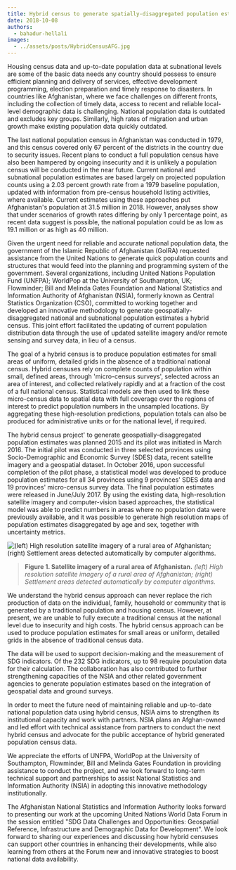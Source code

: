 ```yaml
---
title: Hybrid census to generate spatially-disaggregated population estimates
date: 2018-10-08
authors:
  - bahadur-hellali
images:
  - ../assets/posts/HybridCensusAFG.jpg
---
```



Housing census data and up-to-date population data at subnational levels are
some of the basic data needs any country should possess to ensure efficient
planning and delivery of services, effective development programming, election
preparation and timely response to disasters. In countries like Afghanistan,
where we face challenges on different fronts, including the collection of timely
data, access to recent and reliable local-level demographic data is challenging.
National population data is outdated and excludes key groups. Similarly, high
rates of migration and urban growth make existing population data quickly
outdated.

The last national population census in Afghanistan was conducted in 1979, and
this census covered only 67 percent of the districts in the country due to
security issues. Recent plans to conduct a full population census have also been
hampered by ongoing insecurity and it is unlikely a population census will be
conducted in the near future. Current national and subnational population
estimates are based largely on projected population counts using a 2.03 percent
growth rate from a 1979 baseline population, updated with information from
pre-census household listing activities, where available. Current estimates
using these approaches put Afghanistan's population at 31.5 million in 2018.
However, analyses show that under scenarios of growth rates differing by only 1
percentage point, as recent data suggest is possible, the national population
could be as low as 19.1 million or as high as 40 million.

Given the urgent need for reliable and accurate national population data, the
government of the Islamic Republic of Afghanistan (GoIRA) requested assistance
from the United Nations to generate quick population counts and structures that
would feed into the planning and programming system of the government. Several
organizations, including United Nations Population Fund (UNFPA); WorldPop at the
University of Southampton, UK; Flowminder; Bill and Melinda Gates Foundation and
National Statistics and Information Authority of Afghanistan (NSIA), formerly
known as Central Statistics Organization (CSO), committed to working together
and developed an innovative methodology to generate geospatially-disaggregated
national and subnational population estimates a hybrid census. This joint effort
facilitated the updating of current population distribution data through the use
of updated satellite imagery and/or remote sensing and survey data, in lieu of a
census.

The goal of a hybrid census is to produce population estimates for small areas
of uniform, detailed grids in the absence of a traditional national census.
Hybrid censuses rely on complete counts of population within small, defined
areas, through 'micro-census surveys', selected across an area of interest, and
collected relatively rapidly and at a fraction of the cost of a full national
census. Statistical models are then used to link these micro-census data to
spatial data with full coverage over the regions of interest to predict
population numbers in the unsampled locations. By aggregating these
high-resolution predictions, population totals can also be produced for
administrative units or for the national level, if required.

The hybrid census project' to generate geospatially-disaggregated population
estimates was planned 2015 and its pilot was initiated in March 2016. The
initial pilot was conducted in three selected provinces using Socio-Demographic
and Economic Survey (SDES) data, recent satellite imagery and a geospatial
dataset. In October 2016, upon successful completion of the pilot phase, a
statistical model was developed to produce population estimates for all 34
provinces using 9 provinces' SDES data and 19 provinces' micro-census survey
data. The final population estimates were released in June/July 2017. By using
the existing data, high-resolution satellite imagery and computer-vision based
approaches, the statistical model was able to predict numbers in areas where no
population data were previously available, and it was possible to generate high
resolution maps of population estimates disaggregated by age and sex, together
with uncertainty metrics.

<Box mb={3}>
  <Img
    fluid={props.images[0]}
    title="Figure 1. Satellite imagery of a rural area of Afghanistan."
    alt="(left) High resolution satellite imagery of a rural area of Afghanistan; (right) Settlement areas detected automatically by computer algorithms."
  />
</Box>

> **Figure 1. Satellite imagery of a rural area of Afghanistan.** _(left) High
> resolution satellite imagery of a rural area of Afghanistan; (right)
> Settlement areas detected automatically by computer algorithms._

We understand the hybrid census approach can never replace the rich production
of data on the individual, family, household or community that is generated by a
traditional population and housing census. However, at present, we are unable to
fully execute a traditional census at the national level due to insecurity and
high costs. The hybrid census approach can be used to produce population
estimates for small areas or uniform, detailed grids in the absence of
traditional census data.

The data will be used to support decision-making and the measurement of SDG
indicators. Of the 232 SDG indicators, up to 98 require population data for
their calculation. The collaboration has also contributed to further
strengthening capacities of the NSIA and other related government agencies to
generate population estimates based on the integration of geospatial data and
ground surveys.

In order to meet the future need of maintaining reliable and up-to-date national
population data using hybrid census, NSIA aims to strengthen its institutional
capacity and work with partners. NSIA plans an Afghan-owned and led effort with
technical assistance from partners to conduct the next hybrid census and
advocate for the public acceptance of hybrid generated population census data.

We appreciate the efforts of UNFPA, WorldPop at the University of Southampton,
Flowminder, Bill and Melinda Gates Foundation in providing assistance to conduct
the project, and we look forward to long-term technical support and partnerships
to assist National Statistics and Information Authority (NSIA) in adopting this
innovative methodology institutionally.

The Afghanistan National Statistics and Information Authority looks forward to
presenting our work at the upcoming United Nations World Data Forum in the
session entitled "SDG Data Challenges and Opportunities: Geospatial Reference,
Infrastructure and Demographic Data for Development". We look forward to sharing
our experiences and discussing how hybrid censuses can support other countries
in enhancing their developments, while also learning from others at the Forum
new and innovative strategies to boost national data availability.

